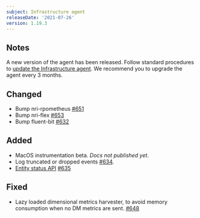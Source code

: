 ```yaml
---
subject: Infrastructure agent
releaseDate: '2021-07-26'
version: 1.19.3
---
```


## Notes
A new version of the agent has been released. Follow standard procedures to [update the Infrastructure agent](/docs/infrastructure/install-configure-manage-infrastructure/update-or-uninstall/update-infrastructure-agent).
We recommend you to upgrade the agent every 3 months.

## Changed
* Bump nri-rpometheus [#651](https://github.com/newrelic/infrastructure-agent/pull/651)
* Bump nri-flex [#653](https://github.com/newrelic/infrastructure-agent/pull/653)
* Bump fluent-bit [#632](https://github.com/newrelic/infrastructure-agent/pull/632)

## Added
* MacOS instrumentation beta. *Docs not published yet*.
* Log truncated or dropped events [#634](https://github.com/newrelic/infrastructure-agent/pull/634).
* [Entity status API](https://github.com/newrelic/infrastructure-agent/blob/1.19.3/docs/status_api.md#report-entity) [#635](https://github.com/newrelic/infrastructure-agent/pull/635)

## Fixed
* Lazy loaded dimensional metrics harvester, to avoid memory consumption when no DM metrics are sent. [#648](https://github.com/newrelic/infrastructure-agent/pull/648)
